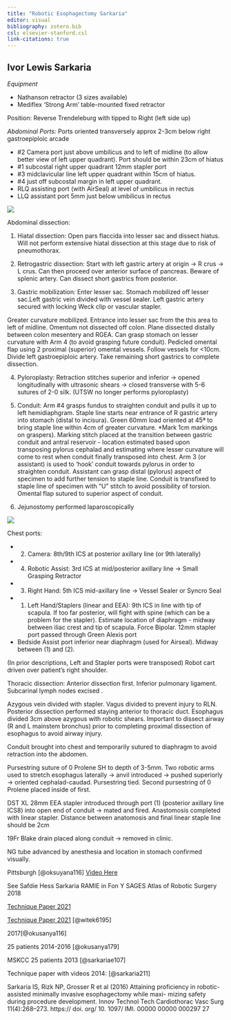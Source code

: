 ```yaml
---
title: "Robotic Esophagectomy Sarkaria"
editor: visual
bibliography: zotero.bib
csl: elsevier-stanford.csl
link-citations: true
---
```


## Ivor Lewis Sarkaria

*Equipment*

-   Nathanson retractor (3 sizes available)
-   Mediflex 'Strong Arm' table-mounted fixed retractor

Position: Reverse Trendeleburg with tipped to Right (left side up)

*Abdominal Ports:* Ports oriented transversely approx 2-3cm below right gastroepiploic arcade

-   #2 Camera port just above umbilicus and to left of midline (to allow better view of left upper quadrant). Port should be within 23cm of hiatus
-   #1 subcostal right upper quadrant 12mm stapler port
-   #3 midclavicular line left upper quadrant within 15cm of hiatus.
-   #4 just off subcostal margin in left upper quadrant.
-   RLQ assisting port (with AirSeal) at level of umbilicus in rectus
-   LLQ assistant port 5mm just below umbilicus in rectus

![](images/sarkaria_abdomen.png)

Abdominal dissection:

1)  Hiatal dissection: Open pars flaccida into lesser sac and dissect hiatus. Will not perform extensive hiatal dissection at this stage due to risk of pneumothorax.

2)  Retrogastric dissection: Start with left gastric artery at origin $\rightarrow$ R crus $\rightarrow$ L crus. Can then proceed over anterior surface of pancreas. Beware of splenic artery. Can dissect short gastrics from posterior.

3)  Gastric mobilization: Enter lesser sac. Stomach mobilized off lesser sac.Left gastric vein divided with vessel sealer. Left gastric artery secured with locking Weck clip or vascular stapler.

Greater curvature mobilized. Entrance into lesser sac from the this area to left of midline. Omentum not dissected off colon. Plane dissected distally between colon mesentery and RGEA. Can grasp stomach on lesser curvature with Arm 4 (to avoid grasping future conduit). Pedicled omental flap using 2 proximal (superior) omental vessels. Follow vessels for \<10cm. Divide left gastroepiploic artery. Take remaining short gastrics to complete dissection.

4)  Pyloroplasty: Retraction stitches superior and inferior $\rightarrow$ opened longitudinally with ultrasonic shears $\rightarrow$ closed transverse with 5-6 sutures of 2-0 silk. (UTSW no longer performs pyloroplasty)

5)  Conduit: Arm #4 grasps fundus to straighten conduit and pulls it up to left hemidiaphgram. Staple line starts near entrance of R gastric artery into stomach (distal to incisura). Green 60mm load oriented at 45ª to bring staple line within 4cm of greater curvature. \*Mark 1cm markings on graspers). Marking stitch placed at the transition between gastric conduit and antral reservoir - location estimated based upon transposing pylorus cephalad and estimating where lesser curvature will come to rest when conduit finally transposed into chest. Arm 3 (or assistant) is used to 'hook' conduit towards pylorus in order to straighten conduit. Assistant can grasp distal (pylorus) aspect of specimen to add further tension to staple line. Conduit is transfixed to staple line of specimen with "U" stitch to avoid possibility of torsion. Omental flap sutured to superior aspect of conduit.

6)  Jejunostomy performed laparoscopically

![](images/sarkaria_thorax.png)

Chest ports:

-   

    (2) Camera: 8th/9th ICS at posterior axillary line (or 9th laterally)

-   

    (4) Robotic Assist: 3rd ICS at mid/posterior axillary line $\rightarrow$ Small Grasping Retractor

-   

    (3) Right Hand: 5th ICS mid-axillary line $\rightarrow$ Vessel Sealer or Syncro Seal

-   

    (1) Left Hand/Staplers (linear and EEA): 9th ICS in line with tip of scapula. If too far posterior, will fight with spine (which can be a problem for the stapler). Estimate location of diaphragm - midway between iliac crest and tip of scapula. Force Bipolar. 12mm stapler port passed through Green Alexis port

-   Bedside Assist port inferior near diaphragm (used for Airseal). Midway between (1) and (2).

(In prior descriptions, Left and Stapler ports were transposed) Robot cart driven over patient's right shoulder.



Thoracic dissection: Anterior dissection first. Inferior pulmonary ligament. Subcarinal lymph nodes excised .

Azygous vein divided with stapler. Vagus divided to prevent injury to RLN. Posterior dissection performed staying anterior to thoracic duct. Esophagus divided 3cm above azygous with robotic shears. Important to dissect airway (R and L mainstem bronchus) prior to completing proximal dissection of esophagus to avoid airway injury.

Conduit brought into chest and temporarily sutured to diaphragm to avoid retraction into the abdomen.

Pursestring suture of 0 Prolene SH to depth of 3-5mm. Two robotic arms used to stretch esophagus laterally $\rightarrow$ anvil introduced $\rightarrow$ pushed superiorly $\rightarrow$ oriented cephalad-caudad. Pursestring tied. Second pursestring of 0 Prolene placed inside of first.

DST XL 28mm EEA stapler introduced through port (1) (posterior axillary line ICS8) into open end of conduit $\rightarrow$ mated and fired. Anastomosis completed with linear stapler. Distance between anatomosis and final linear staple line should be 2cm

19Fr Blake drain placed along conduit $\rightarrow$ removed in clinic.

NG tube advanced by anesthesia and location in stomach confirmed visually.

Pittsburgh [@oksuyana116] [Video Here](http://www.asvide.com/articles/1677 "Video at AME")

See Safdie Hess Sarkaria RAMIE in Fon Y SAGES Atlas of Robotic Surgery 2018

[Technique Paper 2021](https://gisurgonc.github.io/talks/images/witek2021.pdf)

[Technique Paper 2021](https://gisurgonc.github.io/talks/pdfs/witek2021.pdf) [@witek6195]

2017[@okusanya116]

25 patients 2014-2016 [@okusanya179]

MSKCC 25 patients 2013 [@sarkariae107]

Technique paper with videos 2014: [@sarkaria211]

Sarkaria IS, Rizk NP, Grosser R et al (2016) Attaining proficiency in robotic-assisted minimally invasive esophagectomy while maxi- mizing safety during procedure development. Innov Technol Tech Cardiothorac Vasc Surg 11(4):268–273. https:// doi. org/ 10. 1097/ IMI. 00000 00000 000297 27 
